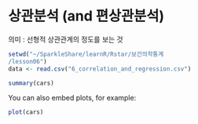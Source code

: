 상관분석 (and 편상관분석)
=======================================================

의미 : 선형적 상관관계의 정도를 보는 것

```r
setwd("~/SparkleShare/learnR/Rstar/보건의학통계
/lesson06")
data <- read.csv("6_correlation_and_regression.csv")
```


```r
summary(cars)
```

You can also embed plots, for example:

```r
plot(cars)
```

